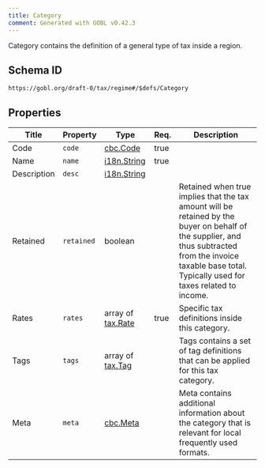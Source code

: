 ```yaml
---
title: Category
comment: Generated with GOBL v0.42.3
---
```


Category contains the definition of a general type of tax inside a region.

## Schema ID

`https://gobl.org/draft-0/tax/regime#/$defs/Category`

## Properties

| Title       | Property   | Type                                   | Req. | Description                                                                                                                                                                                                  |
|-------------|------------|----------------------------------------|------|--------------------------------------------------------------------------------------------------------------------------------------------------------------------------------------------------------------|
| Code        | `code`     | [cbc.Code](/draft-0/cbc/code)          | true |                                                                                                                                                                                                              |
| Name        | `name`     | [i18n.String](/draft-0/i18n/string)    | true |                                                                                                                                                                                                              |
| Description | `desc`     | [i18n.String](/draft-0/i18n/string)    |      |                                                                                                                                                                                                              |
| Retained    | `retained` | boolean                                |      | Retained when true implies that the tax amount will be retained by the buyer on behalf of the supplier, and thus subtracted from the invoice taxable base total. Typically used for taxes related to income. |
| Rates       | `rates`    | array of [tax.Rate](/draft-0/tax/rate) | true | Specific tax definitions inside this category.                                                                                                                                                               |
| Tags        | `tags`     | array of [tax.Tag](/draft-0/tax/tag)   |      | Tags contains a set of tag definitions that can be applied for this tax category.                                                                                                                            |
| Meta        | `meta`     | [cbc.Meta](/draft-0/cbc/meta)          |      | Meta contains additional information about the category that is relevant for local frequently used formats.                                                                                                  |

